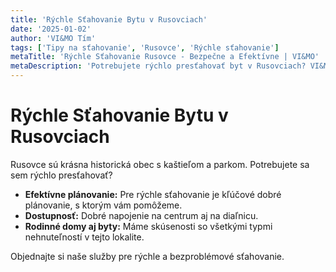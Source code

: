 ```yaml
---
title: 'Rýchle Sťahovanie Bytu v Rusovciach'
date: '2025-01-02'
author: 'VI&MO Tím'
tags: ['Tipy na sťahovanie', 'Rusovce', 'Rýchle sťahovanie']
metaTitle: 'Rýchle Sťahovanie Rusovce - Bezpečne a Efektívne | VI&MO'
metaDescription: 'Potrebujete rýchlo presťahovať byt v Rusovciach? VI&MO ponúka expresné a spoľahlivé sťahovacie služby. Zistite viac!'
---
```


# Rýchle Sťahovanie Bytu v Rusovciach

Rusovce sú krásna historická obec s kaštieľom a parkom. Potrebujete sa sem rýchlo presťahovať?

- **Efektívne plánovanie:** Pre rýchle sťahovanie je kľúčové dobré plánovanie, s ktorým vám pomôžeme.
- **Dostupnosť:** Dobré napojenie na centrum aj na diaľnicu.
- **Rodinné domy aj byty:** Máme skúsenosti so všetkými typmi nehnuteľností v tejto lokalite.

Objednajte si naše služby pre rýchle a bezproblémové sťahovanie.
